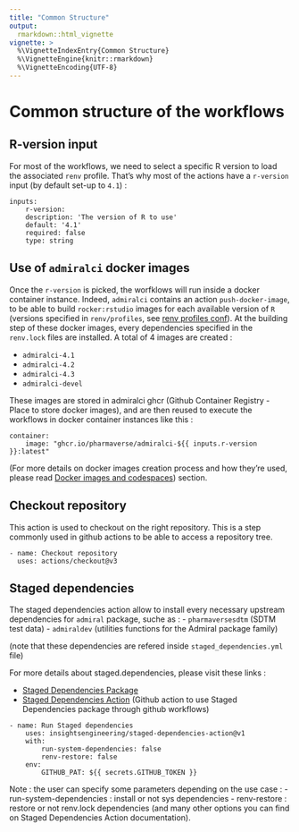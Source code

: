 ```yaml
---
title: "Common Structure"
output: 
  rmarkdown::html_vignette
vignette: >
  %\VignetteIndexEntry{Common Structure}
  %\VignetteEngine{knitr::rmarkdown}
  %\VignetteEncoding{UTF-8}
---
```


# Common structure of the workflows

## R-version input

For most of the workflows, we need to select a specific R version to load the associated `renv` profile.
That's why most of the actions have a `r-version` input (by default set-up to `4.1`) :

```
inputs:
    r-version:
    description: 'The version of R to use'
    default: '4.1'
    required: false
    type: string
```

## Use of `admiralci` docker images

Once the `r-version` is picked, the worfklows will run inside a docker container instance. Indeed, `admiralci` contains an action `push-docker-image`, to be able to build `rocker:rstudio` images
for each available version of `R` (versions specified in `renv/profiles`, see [renv profiles conf](get_started.html#renv-profiles-configuration-handling-several-r-versions)). 
At the building step of these docker images, every dependencies specified in the `renv.lock` files are installed.
A total of 4 images are created :

- `admiralci-4.1`
- `admiralci-4.2`
- `admiralci-4.3`
- `admiralci-devel`

These images are stored in admiralci ghcr (Github Container Registry - Place to store docker images), and are then reused to execute the workflows in docker container instances like this :

```
container:
    image: "ghcr.io/pharmaverse/admiralci-${{ inputs.r-version }}:latest"
```

(For more details on docker images creation process and how they're used, please read [Docker images and codespaces](docker_and_codespaces.html)) section.

## Checkout repository

This action is used to checkout on the right repository. This is a step commonly used in github actions to be able to access a repository tree.

```
- name: Checkout repository
  uses: actions/checkout@v3
```

## Staged dependencies

The staged dependencies action allow to install every necessary upstream dependencies for `admiral` package, suche as :
- `pharmaversesdtm` (SDTM test data)
- `admiraldev` (utilities functions for the Admiral package family)

(note that these dependencies are refered inside `staged_dependencies.yml` file)

For more details about staged.dependencies, please visit these links :

- [Staged Dependencies Package](https://github.com/openpharma/staged.dependencies)
- [Staged Dependencies Action](https://github.com/insightsengineering/staged-dependencies-action) (Github action to use Staged Dependencies package through github workflows)

```
- name: Run Staged dependencies
    uses: insightsengineering/staged-dependencies-action@v1
    with:
        run-system-dependencies: false
        renv-restore: false
    env:
        GITHUB_PAT: ${{ secrets.GITHUB_TOKEN }}
```

Note : the user can specify some parameters depending on the use case :
- run-system-dependencies : install or not sys dependencies
- renv-restore : restore or not renv.lock dependencies
(and many other options you can find on Staged Dependencies Action documentation).